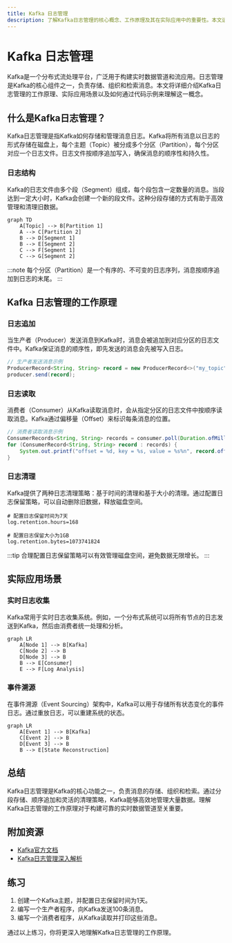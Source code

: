 ```yaml
---
title: Kafka 日志管理
description: 了解Kafka日志管理的核心概念、工作原理及其在实际应用中的重要性。本文适合初学者，包含清晰的解释、代码示例和实际案例。
---
```


# Kafka 日志管理

Kafka是一个分布式流处理平台，广泛用于构建实时数据管道和流应用。日志管理是Kafka的核心组件之一，负责存储、组织和检索消息。本文将详细介绍Kafka日志管理的工作原理、实际应用场景以及如何通过代码示例来理解这一概念。

## 什么是Kafka日志管理？

Kafka日志管理是指Kafka如何存储和管理消息日志。Kafka将所有消息以日志的形式存储在磁盘上，每个主题（Topic）被分成多个分区（Partition），每个分区对应一个日志文件。日志文件按顺序追加写入，确保消息的顺序性和持久性。

### 日志结构

Kafka的日志文件由多个段（Segment）组成，每个段包含一定数量的消息。当段达到一定大小时，Kafka会创建一个新的段文件。这种分段存储的方式有助于高效管理和清理旧数据。

```mermaid
graph TD
    A[Topic] --> B[Partition 1]
    A --> C[Partition 2]
    B --> D[Segment 1]
    B --> E[Segment 2]
    C --> F[Segment 1]
    C --> G[Segment 2]
```

:::note
每个分区（Partition）是一个有序的、不可变的日志序列，消息按顺序追加到日志的末尾。
:::

## Kafka 日志管理的工作原理

### 日志追加

当生产者（Producer）发送消息到Kafka时，消息会被追加到对应分区的日志文件中。Kafka保证消息的顺序性，即先发送的消息会先被写入日志。

```java
// 生产者发送消息示例
ProducerRecord<String, String> record = new ProducerRecord<>("my_topic", "key", "value");
producer.send(record);
```

### 日志读取

消费者（Consumer）从Kafka读取消息时，会从指定分区的日志文件中按顺序读取消息。Kafka通过偏移量（Offset）来标识每条消息的位置。

```java
// 消费者读取消息示例
ConsumerRecords<String, String> records = consumer.poll(Duration.ofMillis(100));
for (ConsumerRecord<String, String> record : records) {
    System.out.printf("offset = %d, key = %s, value = %s%n", record.offset(), record.key(), record.value());
}
```

### 日志清理

Kafka提供了两种日志清理策略：基于时间的清理和基于大小的清理。通过配置日志保留策略，可以自动删除旧数据，释放磁盘空间。

```properties
# 配置日志保留时间为7天
log.retention.hours=168

# 配置日志保留大小为1GB
log.retention.bytes=1073741824
```

:::tip
合理配置日志保留策略可以有效管理磁盘空间，避免数据无限增长。
:::

## 实际应用场景

### 实时日志收集

Kafka常用于实时日志收集系统。例如，一个分布式系统可以将所有节点的日志发送到Kafka，然后由消费者统一处理和分析。

```mermaid
graph LR
    A[Node 1] --> B[Kafka]
    C[Node 2] --> B
    D[Node 3] --> B
    B --> E[Consumer]
    E --> F[Log Analysis]
```

### 事件溯源

在事件溯源（Event Sourcing）架构中，Kafka可以用于存储所有状态变化的事件日志。通过重放日志，可以重建系统的状态。

```mermaid
graph LR
    A[Event 1] --> B[Kafka]
    C[Event 2] --> B
    D[Event 3] --> B
    B --> E[State Reconstruction]
```

## 总结

Kafka日志管理是Kafka的核心功能之一，负责消息的存储、组织和检索。通过分段存储、顺序追加和灵活的清理策略，Kafka能够高效地管理大量数据。理解Kafka日志管理的工作原理对于构建可靠的实时数据管道至关重要。

## 附加资源

- [Kafka官方文档](https://kafka.apache.org/documentation/)
- [Kafka日志管理深入解析](https://www.confluent.io/blog/)

## 练习

1. 创建一个Kafka主题，并配置日志保留时间为1天。
2. 编写一个生产者程序，向Kafka发送100条消息。
3. 编写一个消费者程序，从Kafka读取并打印这些消息。

通过以上练习，你将更深入地理解Kafka日志管理的工作原理。